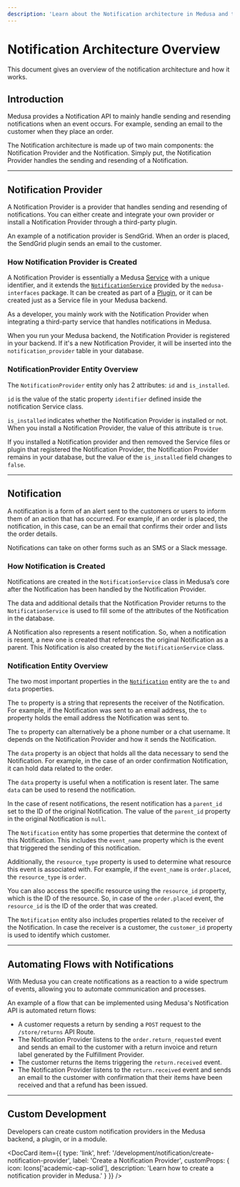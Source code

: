 ```yaml
---
description: 'Learn about the Notification architecture in Medusa and the automation flow. The Notification Architecture is made up of the Notification Provider and Notification.'
---
```



# Notification Architecture Overview

This document gives an overview of the notification architecture and how it works.

## Introduction

Medusa provides a Notification API to mainly handle sending and resending notifications when an event occurs. For example, sending an email to the customer when they place an order.

The Notification architecture is made up of two main components: the Notification Provider and the Notification. Simply put, the Notification Provider handles the sending and resending of a Notification.

---

## Notification Provider

A Notification Provider is a provider that handles sending and resending of notifications. You can either create and integrate your own provider or install a Notification Provider through a third-party plugin.

An example of a notification provider is SendGrid. When an order is placed, the SendGrid plugin sends an email to the customer.

### How Notification Provider is Created

A Notification Provider is essentially a Medusa [Service](../services/create-service.mdx) with a unique identifier, and it extends the [`NotificationService`](../../references/services/classes/NotificationService.md) provided by the `medusa-interfaces` package. It can be created as part of a [Plugin](../plugins/overview.mdx), or it can be created just as a Service file in your Medusa backend.

As a developer, you mainly work with the Notification Provider when integrating a third-party service that handles notifications in Medusa.

When you run your Medusa backend, the Notification Provider is registered in your backend. If it's a new Notification Provider, it will be inserted into the `notification_provider` table in your database.

### NotificationProvider Entity Overview

The `NotificationProvider` entity only has 2 attributes: `id` and `is_installed`.

`id` is the value of the static property `identifier` defined inside the notification Service class.

`is_installed` indicates whether the Notification Provider is installed or not. When you install a Notification Provider, the value of this attribute is `true`.

If you installed a Notification provider and then removed the Service files or plugin that registered the Notification Provider, the Notification Provider remains in your database, but the value of the `is_installed` field changes to `false`.

---

## Notification
A notification is a form of an alert sent to the customers or users to inform them of an action that has occurred. For example, if an order is placed, the notification, in this case, can be an email that confirms their order and lists the order details.

Notifications can take on other forms such as an SMS or a Slack message.

### How Notification is Created

Notifications are created in the `NotificationService` class in Medusa’s core after the Notification has been handled by the Notification Provider.

The data and additional details that the Notification Provider returns to the `NotificationService` is used to fill some of the attributes of the Notification in the database.

A Notification also represents a resent notification. So, when a notification is resent, a new one is created that references the original Notification as a parent. This Notification is also created by the `NotificationService` class.

### Notification Entity Overview

The two most important properties in the [`Notification`](../../references/entities/classes/Notification.md) entity are the `to` and `data` properties.

The `to` property is a string that represents the receiver of the Notification. For example, if the Notification was sent to an email address, the `to` property holds the email address the Notification was sent to.

The `to` property can alternatively be a phone number or a chat username. It depends on the Notification Provider and how it sends the Notification.

The `data` property is an object that holds all the data necessary to send the Notification. For example, in the case of an order confirmation Notification, it can hold data related to the order.

The `data` property is useful when a notification is resent later. The same `data` can be used to resend the notification.

In the case of resent notifications, the resent notification has a `parent_id` set to the ID of the original Notification. The value of the `parent_id` property in the original Notification is `null`.

The `Notification` entity has some properties that determine the context of this Notification. This includes the `event_name` property which is the event that triggered the sending of this notification.

Additionally, the `resource_type` property is used to determine what resource this event is associated with. For example, if the `event_name` is `order.placed`, the `resource_type` is `order`.

You can also access the specific resource using the `resource_id` property, which is the ID of the resource. So, in case of the `order.placed` event, the `resource_id` is the ID of the order that was created.

The `Notification` entity also includes properties related to the receiver of the Notification. In case the receiver is a customer, the `customer_id` property is used to identify which customer.

---

## Automating Flows with Notifications

With Medusa you can create notifications as a reaction to a wide spectrum of events, allowing you to automate communication and processes. 

An example of a flow that can be implemented using Medusa's Notification API is automated return flows:

- A customer requests a return by sending a `POST` request to the `/store/returns` API Route.
- The Notification Provider listens to the `order.return_requested` event and sends an email to the customer with a return invoice and return label generated by the Fulfillment Provider.
- The customer returns the items triggering the `return.received` event.
- The Notification Provider listens to the `return.received` event and sends an email to the customer with confirmation that their items have been received and that a refund has been issued.

---

## Custom Development

Developers can create custom notification providers in the Medusa backend, a plugin, or in a module.

<DocCard item={{
    type: 'link',
    href: '/development/notification/create-notification-provider',
    label: 'Create a Notification Provider',
    customProps: {
      icon: Icons['academic-cap-solid'],
      description: 'Learn how to create a notification provider in Medusa.'
    }
  }}
/>
